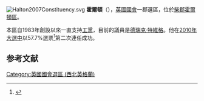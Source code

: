 [[File:Halton2007Constituency.svg|right]]
'''霍爾頓'''（{{lang-en|Halton}}），[[英國|英國]][[英國國會|國會]]一郡選區，位於[[柴郡|柴郡]][[霍爾頓區|霍爾頓區]]。

本區自1983年創設以來一直支持[[工黨_(英國)|工黨]]，目前的議員是[[德瑞克·特維格|德瑞克·特維格]]。他在[[2010年英國大選|2010年大選中]]以57.7%選票<ref name="">{{cite news
|publisher=[[英國廣播公司|英國廣播公司]]
|date=2010年5月7日
|title=Election 2010/Constituency/Halton
|url=http://news.bbc.co.uk/1/shared/election2010/results/constituency/b97.stm
|accessdate=2010年10月18日
|archive-date=2017年8月23日
|archive-url=https://web.archive.org/web/20170823095206/http://news.bbc.co.uk/1/shared/election2010/results/constituency/b97.stm
|dead-url=no
}}</ref>第二次連任成功。

==参考文献==
<div class="references-small">
<references></references>
</div>

{{DEFAULTSORT:Halton (UK Parliament constituency)}}
[[Category:英國國會選區_(西北英格蘭)|Category:英國國會選區 (西北英格蘭)]]